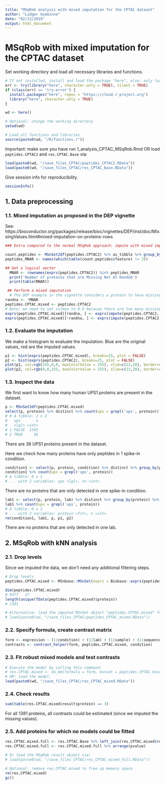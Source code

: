 ```yaml
---
title: "MSqRob analysis with mixed imputation for the CPTAC dataset"
author: "Ludger Goeminne"
date: "02/12/2019"
output: html_document
---
```


# MSqRob with mixed imputation for the CPTAC dataset

Set working directory and load all necessary libraries and functions.

```r
# If not installed, install and load the package "here", else: only load the package.
err <- try(library("here", character.only = TRUE), silent = TRUE)
if (class(err) == 'try-error') {
  install.packages("here", repos = "https://cloud.r-project.org")
  library("here", character.only = TRUE)
}

wd <- here()

# Optional: change the working directory
setwd(wd)

# Load all functions and libraries
source(paste0(wd, "/R/functions.r"))
```

Important: make sure you have run 1_analysis_CPTAC_MSqRob.Rmd OR load `peptides.CPTAC2` and `res.CPTAC.Base` via:

```r
load(paste0(wd, "/save_files_CPTAC/peptides_CPTAC2.RData"))
load(paste0(wd, "/save_files_CPTAC/res_CPTAC_Base.RData"))
```

Give session info for reproducibility.

```r
sessionInfo()
```

## 1. Data preprocessing

### 1.1. Mixed imputation as proposed in the DEP vignette

See:
https://bioconductor.org/packages/release/bioc/vignettes/DEP/inst/doc/MissingValues.html#mixed-imputation-on-proteins-rows

```r
### Extra compared to the normal MSqRob approach: impute with mixed imputation

count.peptides <- MSnSet2df(peptides.CPTAC2) %>% as_tibble %>% group_by(feature, condition) %>% summarize(n())
peptides_MNAR <- names(which(table(count.peptides$feature) != 3))

## Get a logical vector
  MNAR <- rownames(exprs(peptides.CPTAC2)) %in% peptides_MNAR
  print('Number of proteins that are Missing Not At Random')
  print(table(MNAR))

 ## Perform a mixed imputation
  # The DEP example in the vignette considers a protein to have missing values not at random (MNAR) if it has missing values in all replicates of at least one condition.
randna <- !MNAR
peptides.CPTAC.mixed <- peptides.CPTAC2
# Note: we need to set colmax to 0.9 because there are too many missing values...
exprs(peptides.CPTAC.mixed)[randna, ] <- exprs(impute(peptides.CPTAC2, "knn", colmax = 0.9))[randna,]
exprs(peptides.CPTAC.mixed)[!randna, ] <- exprs(impute(peptides.CPTAC2, "MinProb"))[!randna,]
```

### 1.2. Evaluate the imputation

We make a histogram to evaluate the imputation. Blue are the original values, red are the imputed values.

```r
p1 <- hist(exprs(peptides.CPTAC.mixed), breaks=25, plot = FALSE)
p2 <- hist(exprs(peptides.CPTAC2), breaks=25, plot = FALSE)
plot(p1, col=rgb(255,0,0, maxColorValue = 255), xlim=c(13,28), border=rgb(255,165,0, maxColorValue = 255), main = "mixed imputation", xlab = "log2(peptide intensity)")  # first histogram
plot(p2, col=rgb(0,0,255, maxColorValue = 255), xlim=c(13,28), border=rgb(0,165,255, maxColorValue = 255), add=TRUE)  # second histogram
```

### 1.3. Inspect the data

We first want to know how many human UPS1 proteins are present in the dataset.

```r
p <- MSnSet2df(peptides.CPTAC.mixed)
select(p, protein) %>% distinct %>% count(ups = grepl('ups', protein))
# # A tibble: 2 x 2
#   ups       n
#   <lgl> <int>
# 1 FALSE  1343
# 2 TRUE     38
```

There are 38 UPS1 proteins present in the dataset.

Here we check how many proteins have only peptides in 1 spike-in condition.

```r
condition1 <- select(p, protein, condition) %>% distinct %>% group_by(protein) %>% count %>% ungroup %>% filter(n == 1)
condition1 %>% count(ups = grepl('ups', protein))
# A tibble: 0 x 2
# ... with 2 variables: ups <lgl>, nn <int>
```

There are no proteins that are only detected in one spike-in condition.

```r
lab1 <- select(p, protein, lab) %>% distinct %>% group_by(protein) %>% count %>% ungroup %>% filter(n == 1)
lab1 %>% count(ups = grepl('ups', protein))
# A tibble: 0 x 2
# ... with 2 variables: protein <fct>, n <int>
rm(condition1, lab1, p, p1, p2)
```

There are no proteins that are only detected in one lab.

## 2. MSqRob with kNN analysis

### 2.1. Drop levels

Since we imputed the data, we don't need any additional filtering steps.

```r
# Drop levels
peptides.CPTAC.mixed <- MSnbase::MSnSet(exprs = Biobase::exprs(peptides.CPTAC.mixed), fData = droplevels(Biobase::fData(peptides.CPTAC.mixed)), pData = Biobase::pData(peptides.CPTAC.mixed))

dim(peptides.CPTAC.mixed)
# 9377   27
length(unique(fData(peptides.CPTAC.mixed)$protein))
# 1381

# Alternative: load the imputed MSnSet object "peptides.CPTAC.mixed" from:
# load(paste0(wd, "/save_files_CPTAC/peptides_CPTAC_mixed.RData"))
```

### 2.2. Specify formula, create contrast matrix

```r
form <- expression ~ (1|condition) + (1|lab) + (1|sample) + (1|sequence)
contrasts <- contrast_helper(form, peptides.CPTAC.mixed, condition)
```

### 2.3. Fit robust mixed models and test contrasts

```r
# Execute the model by calling this command:
# res.CPTAC.mixed <- do_mm(formula = form, msnset = peptides.CPTAC.mixed, group_var = protein, contrasts = contrasts, type_df = "conservative", max_iter = 20) # 8 minutes on our system
# OR: load the model:
load(paste0(wd, "/save_files_CPTAC/res_CPTAC_mixed.RData"))
```

### 2.4. Check results

```r
sum(table(res.CPTAC.mixed$result$protein) == 3)
```

For all 1381 proteins, all contrasts could be estimated (since we imputed the missing values).

### 2.5. Add proteins for which no models could be fitted

```r
res.CPTAC.mixed.full <- res.CPTAC.Base %>% left_join(res.CPTAC.mixed$result)
res.CPTAC.mixed.full <- res.CPTAC.mixed.full %>% arrange(pvalue)

# Or load the MSqRob result object via:
# load(paste0(wd, "/save_files_CPTAC/res_CPTAC_mixed_full.RData"))

# Optional: remove res.CPTAC.mixed to free up memory space
rm(res.CPTAC.mixed)
gc()
```
